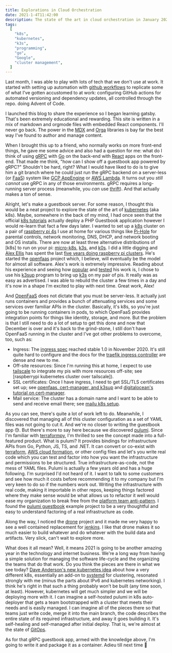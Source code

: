 ```yaml
---
title: Explorations in Cloud Orchestration
date: 2021-1-4T11:42:00
description: The state of the art in cloud orchestration in January 2021 with Pulumi, k3s, gRPC, tailscale, and more.
tags:
  [
    "k8s",
    "kubernetes",
    "k3s",
    "programming",
    "go",
    "Google",
    "cluster management",
  ]
---
```



[github workflows]: https://docs.github.com/en/free-pro-team@latest/actions/reference/workflow-syntax-for-github-actions
[react]: https://reactjs.org/
[dave anderson's new kubernetes idea]: https://blog.dave.tf/post/new-kubernetes/
[pulumi guestbook]: https://github.com/pulumi/examples/tree/master/kubernetes-go-guestbook
[jrscott's k3s on raspberrypi]: https://medium.com/coming-about/10-minutes-to-k3s-on-raspberry-pis-efe3daf2a33d
[ingress spec]: https://kubernetes.io/docs/reference/generated/kubernetes-api/v1.20/#ingressspec-v1-networking-k8s-io
[k3s]: https://k3s.io/
[tailscale]: https://tailscale.com/
[tailscale acls]: https://tailscale.com/kb/1018/acls
[ice (rfc 8445)]: https://tools.ietf.org/html/rfc8445
[how nat traversal works]: https://tailscale.com/blog/how-nat-traversal-works/
[tailscale dog cam]: https://tailscale.com/kb/1076/dogcam
[mdx]: https://mdxjs.com/
[oxide]: https://oxide.computer/
[securing the boot process]: https://cacm.acm.org/magazines/2020/3/243026-securing-the-boot-process/fulltext
[raspberrypi kubernetes cluser over tailscale]: https://nativecloud.dev/scale-out-your-raspberry-pi-k3s-cluster-to-the-cloud/
[ec2 terraform for hybrid cloud]: https://github.com/voigt/pinetes/tree/master/terraform
[tailscale home server]: https://mrkaran.dev/posts/home-server-updates/
[openfaas, cert-manager, and k3sup]: https://blog.alexellis.io/tls-the-easy-way-with-openfaas-and-k3sup/
[traefik ingress controller]: https://doc.traefik.io/traefik/v1.7/configuration/backends/kubernetes/
[mailu k8s setup]: https://mailu.io/1.7/kubernetes/mailu/index.html
[digitalocean's tutorial on cert-manager]: https://www.digitalocean.com/community/tutorials/how-to-set-up-an-nginx-ingress-with-cert-manager-on-digitalocean-kubernetes
[kuard]: https://github.com/kubernetes-up-and-running/kuard
[orga]: https://orga.js.org/
[grpc]: https://grpc.io/
[go]: https://go.dev/
[thrift]: https://thrift.apache.org/
[openapi]: https://openapis.org/
[k8s tutorials]: https://kubernetes.io/docs/tutorials/
[faas]: https://en.wikipedia.org/wiki/Function_as_a_service
[openfaas]: https://www.openfaas.com/
[gcp appengine]: https://cloud.google.com/appengine
[aws lambda]: https://aws.amazon.com/lambda/
[kubernetes]: https://kubernetes.io/

Last month, I was able to play with lots of tech that we don't use at work. It
started with setting up automation with [github workflows] to replicate some of
what I've gotten accustomed to at work: configuring GitHub actions for automated
versioning and dependency updates, all controlled through the repo. doing <Link
to="/b/advent-of-code-2020/">Advent of Code</Link>.

I launched this blog to share the experience so I began <Link
to="/b/learning-gatsby">learning gatsby</Link>. That's been extremely
educational and rewarding. This site is written in a mix of markdown and orgmode
files with embedded React components. I'll never go back. The power in the [MDX]
and [Orga] libraries is bay far the best way I've found to author and manage
content.

When I brought this up to a friend, who normally works on more front-end things,
he gave me some advice and also had a question for me: what do I think of using
[gRPC] with [Go] on the back-end with [React] apps on the front-end. That made
me think, "how can I show off a guestbook app powered by gRPC?" Shouldn't be
hard, right? What I would have liked to do is to give him a git branch where he
could just run the gRPC backend on a server-less (or [FaaS]) system like [GCP
AppEngine] or [AWS Lambda]. It turns out you _still cannot_ use gRPC in any of
those environments. gRPC requires a long-running server process (meanwhile, you
_can_ use [thrift]). And that actually makes a ton of sense.

[pi-hole]: https://pi-hole.net/
[five years doing raspberry pi clusters]: https://www.raspberrypi.org/blog/five-years-of-raspberry-pi-clusters/
[micro-k8s]: https://microk8s.io/
[k0s]: https://k0sproject.io/
[alex ellis]: https://www.alexellis.io/
[openfaas architecture]: https://docs.openfaas.com/openfaas-cloud/architecture/
[k3sup]: https://github.com/alexellis/k3sup

Alright, let's make a guestbook server. For some reason, I thought this would be
a neat project to explore the state of the art of [kubernetes] (aka k8s). Maybe,
somewhere in the back of my mind, I had once seen that the official [k8s
tutorials] actually deploy a PHP Guestbook application however I would re-learn
that fact a few days later. I wanted to set up a [k8s][kubernetes] cluster on a
pair of [raspberry pi
4s](https://www.raspberrypi.org/products/raspberry-pi-4-model-b/) I use at home
for various things like [Pi-Hole] for parental controls, network monitoring,
DNS, DHCP, and network booting and OS installs. There are now at least three
alternative distributions of [k8s] to run on your pi: [micro-k8s], [k3s], and
[k0s]. I did a little digging and [Alex Ellis] has spent the last [five years
doing raspberry pi clusters]. He's started the [openfaas] project which, I
believe, will eventually be the model for almost all software. Alex's work is
extremely impressive. Reading about his experience and seeing how
[popular][jrscott's k3s on raspberrypi] and [tested][openfaas, cert-manager, and k3sup] his work is, I chose to use his [k3sup] program to bring up [k3s] on my
pair of pis. It really was as easy as advertised. I was able to rebuild the
cluster a few times in a day and it's now in a shape I'm excited to play with
next time. Great work, Alex!

And [OpenFaaS] does not dictate that you must be server-less. It actually just
runs containers and provides a bunch of attenuating services and some services
over familiar APIs in the cluster. Basically, it's k8s, so you're just going to
be running containers in pods, to which OpenFaaS provides integration points for
things like identity, storage, and more. But the problem is that I still need to
do a lot of setup to get this done and now that December is over and it's back
to the grind-stone, I still don't have OpenFaaS running in the cluster and I've
got other problems to overcome, too, such as:

- Ingress: The [ingress spec] reached stable 1.0 in November 2020. It's still
  quite hard to configure and the docs for the [traefik ingress controller] are
  dense and new to me.
- Off-site resources: Since I'm running this at home, I expect to use [tailscale] to
  integrate my pis with more resources off-site; see [raspberrypi kubernetes
  cluster over tailscale]).
- SSL certificates: Once I have ingress, I need to get SSL/TLS certificates set up;
  see [openfaas, cert-manager, and k3sup] and [digitalocean's tutorial on cert-manager].
- Mail service: The cluster has a domain name and I want to be able to send and
  receive email there; see [mailu k8s setup].

[terraformpy]: https://github.com/NerdWalletOSS/terraformpy
[pulumi]: https://pulumi.com/
[platform team anti-pattern]: https://acloudguru.com/blog/engineering/why-central-cloud-teams-fail-and-how-to-save-yours
[terraform]: https://terraform.io/
[aws cloud formation]: https://aws.amazon.com/cloudformation/

As you can see, there's quite a lot of work left to do. Meanwhile, I discovered
that managing all of this cluster configuration as a set of YAML files was not
going to cut it. And we're no closer to writing the guestbook app 😓. But
there's more to say here because we discovered [pulumi]. Since I'm familiar with
[terraformpy], I'm thrilled to see the concept made into a full-featured
product. What is pulumi? It provides bindings for infrastructure APIs from Go,
Python, JS, TS, and .NET. It can convert or co-exist with [terraform], [AWS
cloud formation], or other config files and let's you write real code which you
can test and factor into how you want the infrastructure and permissions to be
structured. True infrastructure-as-code, not the mess of YAML files. Pulumi is
actually a few years old and has a huge following. I'm surprised I'd not heard
of it. I want to talk to some customers and see how much it costs before
recommending it to my company but I'm very keen to do so if the numbers work
out. Writing the infrastructure with real code, making it importable in other
repos, keeping things factored where they make sense would be what allows us to
refactor it well would ease my organization to break free from the [platform
team anti-pattern]. I found the [pulumi guestbook] example project to be a very
thoughtful and easy to understand factoring of a real infrastructure as code.

[drone]: https://drone.io/
[jenkins]: https://jenkins.io/

Along the way, I noticed the [drone] project and it made me very happy to see a
well contained replacement for [jenkins]. I like that drone makes it so much
easier to build whatever and do whatever with the build data and artifacts. Very
slick, can't wait to explore more.

[gitops]: https://www.gitops.tech/#:~:text=GitOps%20is%20a%20way%20of,Git%20and%20Continuous%20Deployment%20tools.
[systemd]: https://www.freedesktop.org/wiki/Software/systemd/

What does it all mean? Well, it means 2021 is going to be another amazing year
in the technology and internet business. We're a long way from having a simple
solution for managing the software life-cycle and the organizing the teams that
do that work. Do you think the pieces are there in what we see today? [Dave
Anderson's new kubernetes idea] about how a very different k8s, essentially an
add-on to [systemd] for clustering, resonated strongly with me (minus the parts
about IPv6 and kubernetes networking). I think he's right in that such a thing
probably won't be built (any time soon, at least). However, kubernetes will get
much simpler and we will be deploying more with it. I can imagine a self-hosted
pulumi in k8s auto-deployer that gets a team bootstrapped with a cluster that
meets their needs and is easily managed. I can imagine all of the pieces there
so that teams just write code, merge it into the main branch, the code describes
the entire state of its required infrastructure, and away it goes building it.
It's self-healing and self-managed after initial deploy. That is, we're almost
at the state of [GitOps].

As for that gRPC guestbook app, armed with the knowledge above, I'm going to
write it and package it as a container. Adieu till next time 👋

